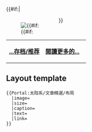 {{#if:{{{image}}}|<div style="float:left;margin-right:1em">[[File:{{{image}}}|{{#if:{{{size}}}]]
</div>}}{{{text}}} 

{| class="noprint" width="100%"  border="0" style="padding: 0; margin: 0; background-color:transparent"
|-
|<div style="text-align:left;">'''[[Portal:太阳系/文章精選|...存档/推荐]]'''</div>||
 <div style="text-align:right;margin-right:10px;margin-bottom:0px;">
'''[[{{{link}}}|閱讀更多的...]]'''
 </div >
|}<noinclude>

== Layout template ==
<pre>
{{Portal:太阳系/文章精選/布局
  |image=
  |size=
  |caption=
  |text=
  |link=
}}
</pre>
</noinclude>